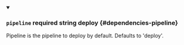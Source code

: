 
<details className="config-field" data-expandable="false" open>
<summary>

### `pipeline` <span className="config-field-required" data-required="false">required</span> <span className="config-field-type">string</span> <span className="config-field-default">deploy</span> <span className="config-field-enum"></span> {#dependencies-pipeline}

Pipeline is the pipeline to deploy by default. Defaults to 'deploy'.

</summary>



</details>
